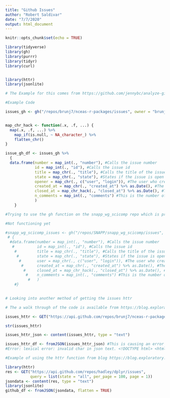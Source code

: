 ```yaml
---
title: "Github Issues"
author: "Robert Saldivar"
date: "7/7/2020"
output: html_document
---
```


```r
knitr::opts_chunk$set(echo = TRUE)
```

```r
library(tidyverse)
library(gh)
library(purrr)
library(tidyr)
library(curl)


library(httr)
library(jsonlite)

```

```r

# The Example for this comes from https://github.com/jennybc/analyze-github-stuff-with-r

#Example Code

issues_gh <- gh("/repos/brunj7/nceas-r-packages/issues", owner = "brunj7", repo = "nceas-r-packages", state = "all")


map_chr_hack <- function(.x, .f, ...) {
  map(.x, .f, ...) %>%
    map_if(is.null, ~ NA_character_) %>%
    flatten_chr()
}

issue_gh_df <- issues_gh %>%
  {
  data.frame(number = map_int(., "number"), #Calls the issue number
             id = map_int(., "id"), #Calls the issue id
             title = map_chr(., "title"), #Calls the title of the issue
             state = map_chr(., "state"), #States if the issue is open or closed
             opener = map_chr(., c("user", "login")), #The user who created the issue
             created_at = map_chr(., "created_at") %>% as.Date(), #The date the issue was created
             closed_at = map_chr_hack(., "closed_at") %>% as.Date(), #The date the issued was closed
             n_comments = map_int(., "comments") #This is the number of comments in an issue
             )
    }

```


```r
#Trying to use the gh function on the snapp_wg_scicomp repo which is private.

#Not functioning yet

#snapp_wg_scicomp_issues <- gh("/repos/SNAPP/snapp_wg_scicomp/issues", username = "robertsaldivar", type = "private", page = 1) # %>%
 # {
  #data.frame(number = map_int(., "number"), #Calls the issue number
   #          id = map_int(., "id"), #Calls the issue id
    #         title = map_chr(., "title"), #Calls the title of the issue
     #        state = map_chr(., "state"), #States if the issue is open or closed
      #       user = map_chr(., c("user", "login")), #The user who created the issue
       #      created_at = map_chr(., "created_at") %>% as.Date(), #The date the issue was created
        #     closed_at = map_chr_hack(., "closed_at") %>% as.Date(), #The date the issued was closed
         #    n_comments = map_int(., "comments") #This is the number of comments in an issue #The date the issue was created
          #   )
    #}
  
```

```r
# Looking into another method of getting the issues httr

# The a walk through of the code is available from https://blog.exploratory.io/analyzing-issue-data-with-github-rest-api-63945017dedc

issues_httr <- GET("https://api.github.com/repos/brunj7/nceas-r-packages/issues")

str(issues_httr)

issues_httr_json <- content(issues_httr, type = "text")

issues_httr_df <- fromJSON(issues_httr_json) #This is causing an error
#Error: lexical error: invalid char in json text. <!DOCTYPE html> <html lang="en" (right here) ------^

```



```r
#Example of using the httr function from blog https://blog.exploratory.io/analyzing-issue-data-with-github-rest-api-63945017dedc

library(httr)
res <- GET("https://api.github.com/repos/hadley/dplyr/issues", 
           query = list(state = "all", per_page = 100, page = 1))
jsondata <- content(res, type = "text")
library(jsonlite)
github_df <- fromJSON(jsondata, flatten = TRUE)
```


